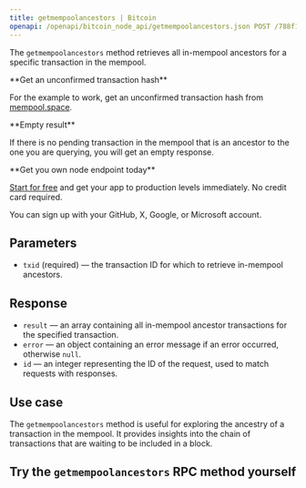 ---
title: getmempoolancestors | Bitcoin
openapi: /openapi/bitcoin_node_api/getmempoolancestors.json POST /788f110831fe13808302bd79796d55e8
---

The `getmempoolancestors` method retrieves all in-mempool ancestors for a specific transaction in the mempool.

<Note>
**Get an unconfirmed transaction hash**

For the example to work, get an unconfirmed transaction hash from [mempool.space](https://mempool.space/).
</Note>

<Note>
**Empty result**

If there is no pending transaction in the mempool that is an ancestor to the one you are querying, you will get an empty response.
</Note>

<Check>
**Get you own node endpoint today**

[Start for free](https://console.chainstack.com/) and get your app to production levels immediately. No credit card required.

You can sign up with your GitHub, X, Google, or Microsoft account.
</Check>


## Parameters

* `txid` (required) — the transaction ID for which to retrieve in-mempool ancestors.

## Response

* `result` — an array containing all in-mempool ancestor transactions for the specified transaction.
* `error` — an object containing an error message if an error occurred, otherwise `null`.
* `id` — an integer representing the ID of the request, used to match requests with responses.

## Use case

The `getmempoolancestors` method is useful for exploring the ancestry of a transaction in the mempool. It provides insights into the chain of transactions that are waiting to be included in a block.

## Try the `getmempoolancestors` RPC method yourself